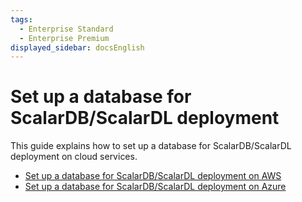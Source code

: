 ```yaml
---
tags:
  - Enterprise Standard
  - Enterprise Premium
displayed_sidebar: docsEnglish
---
```


# Set up a database for ScalarDB/ScalarDL deployment

This guide explains how to set up a database for ScalarDB/ScalarDL deployment on cloud services.

* [Set up a database for ScalarDB/ScalarDL deployment on AWS](SetupDatabaseForAWS.mdx)
* [Set up a database for ScalarDB/ScalarDL deployment on Azure](SetupDatabaseForAzure.mdx)
